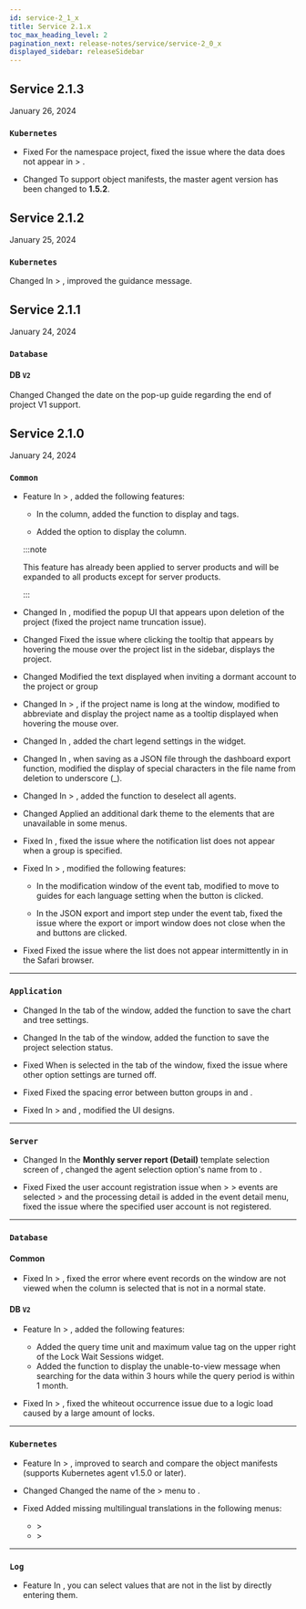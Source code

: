 ```yaml
---
id: service-2_1_x
title: Service 2.1.x
toc_max_heading_level: 2
pagination_next: release-notes/service/service-2_0_x
displayed_sidebar: releaseSidebar
---
```


## Service 2.1.3

January 26, 2024

<div class='indentTab'>

### `Kubernetes`

-   <Status>Fixed</Status> For the namespace project, fixed the issue where the data does not appear in <Cmdname sid="resource" className="uitext" /> &gt; <Cmdname sid="masterMetaTopology" className="uitext" />.

-   <Status>Changed</Status> To support object manifests, the master agent version has been changed to <b>1.5.2</b>.

</div>

## Service 2.1.2

January 25, 2024

<div class='indentTab'>

### `Kubernetes`

<p><Status>Changed</Status> In <Cmdname sid="management" className="uitext" /> &gt; <Cmdname sid="agentInstall" className="uitext" />, improved the guidance message.</p>

</div>

## Service 2.1.1

January 24, 2024

<div class='indentTab'>

### `Database`

#### DB <code class="my">V2</code>

<p><Status>Changed</Status> Changed the date on the pop-up guide regarding the end of project V1 support.</p>

</div>

## Service 2.1.0

January 24, 2024

<div class='indentTab'>

### `Common`

-   <Status>Feature</Status> In <Cmdname sid="event_statistic" className="uitext" /> &gt; <Cmdname sid="event_history" className="uitext" />, added the following features:

    -   In the <Cmdname sid="event_time" className="uitext" /> column, added the function to display <Cmdname sid="in_progress" className="uitext" /> and <Cmdname sid="ITM07315" className="uitext" /> tags.

    -   Added the option to display the <Cmdname sid="TTL06583" className="uitext" /> column.

    :::note

    This feature has already been applied to server products and will be expanded to all products except for server products.

    :::

-   <Status>Changed</Status> In <Cmdname sid="project_list" className="uitext" />, modified the popup UI that appears upon deletion of the project (fixed the project name truncation issue).

-   <Status>Changed</Status> Fixed the issue where clicking the tooltip that appears by hovering the mouse over the project list in the sidebar, displays the project.

-   <Status>Changed</Status> Modified the text displayed when inviting a dormant account to the project or group

-   <Status>Changed</Status> In <Cmdname sid="my_usage" className="uitext" /> &gt; <Cmdname sid="projectSubscription" className="uitext" />, if the project name is long at the <Cmdname sid="subscribe" className="uitext" /> window, modified to abbreviate and display the project name as a tooltip displayed when hovering the mouse over.

-   <Status>Changed</Status> In <Cmdname sid="flexboard" className="uitext" />, added the chart legend settings in the <Cmdname sid="apdex" className="uitext" /> widget.

-   <Status>Changed</Status> In <Cmdname sid="flexboard" className="uitext" />, when saving as a JSON file through the dashboard export function, modified the display of special characters in the file name from deletion to underscore (_).

-   <Status>Changed</Status> In <Cmdname sid="analysis" className="uitext" /> &gt; <Cmdname sid="tag_count_chart" className="uitext" />, added the function to deselect all agents.

-   <Status>Changed</Status> Applied an additional dark theme to the elements that are unavailable in some menus.

-   <Status>Fixed</Status> In <Cmdname sid="real_time_alert_list" className="uitext" />, fixed the issue where the notification list does not appear when a group is specified.

-   <Status>Fixed</Status> In <Cmdname sid="event_statistic" className="uitext" /> &gt; <Cmdname sid="event_setting" className="uitext" />, modified the following features:

    -   In the modification window of the <Cmdname sid="metrics" className="uitext" /> event tab, modified to move to guides for each language setting when the <Cmdname sid="guide" className="uitext" /> <Cmdname sid="shortcut_link" className="uitext" /> button is clicked.

    -   In the JSON export and import step under the <Cmdname sid="metrics" className="uitext" /> event tab, fixed the issue where the export or import window does not close when the <Cmdname sid="save" className="uitext" /> and <Cmdname sid="add_to_list" className="uitext" /> buttons are clicked.

-   <Status>Fixed</Status> Fixed the issue where the list does not appear intermittently in <Cmdname sid="TTL06763" className="uitext" /> in the Safari browser.

* * *

### `Application`

-   <Status>Changed</Status> In the <Cmdname sid="TTL06377" className="uitext" /> tab of the <Cmdname sid="TTL06209" className="uitext" /> window, added the function to save the chart and tree settings.

-   <Status>Changed</Status> In the <Cmdname sid="TTL06377" className="uitext" /> tab of the <Cmdname sid="TTL06209" className="uitext" /> window, added the function to save the project selection status.

-   <Status>Fixed</Status> When <LinkImage img="ic-outside.svg" className="ico" /> is selected in the <Cmdname sid="TTL06127" className="uitext" /> tab of the <Cmdname sid="TTL06209" className="uitext" /> window, fixed the issue where other option settings are turned off.

-   <Status>Fixed</Status> Fixed the spacing error between button groups in <Cmdname sid="integratedTopology" className="uitext" /> and <Cmdname sid="application_topology" className="uitext" />.

-   <Status>Fixed</Status> In <Cmdname sid="analysis" className="uitext" /> &gt; <Cmdname sid="cube_navigator" className="uitext" /> and <Cmdname sid="performance_trend" className="uitext" />, modified the UI designs.

* * *

### `Server`

-   <Status>Changed</Status> In the <b>Monthly server report (Detail)</b> template selection screen of <Cmdname sid="report" className="uitext" />, changed the agent selection option's name from <Cmdname sid="application" className="b500" /> to <Cmdname sid="filter" className="uitext" />.

-   <Status>Fixed</Status> Fixed the user account registration issue when <Cmdname sid="event_statistic" className="uitext" /> &gt; <Cmdname sid="event_history" className="uitext" /> &gt; events are selected &gt; and the processing detail is added in the event detail menu, fixed the issue where the specified user account is not registered.

* * *

### `Database`

#### Common

-   <Status>Fixed</Status> In <Cmdname sid="dashboard" className="uitext" /> &gt; <Cmdname sid="instance_list" className="uitext" />, fixed the error where event records on the <Cmdname sid="event" className="uitext" /> window are not viewed when the <Cmdname sid="status" className="uitext" /> column is selected that is not in a normal state.

#### DB <code class="my">V2</code>

-   <Status>Feature</Status> In <Cmdname sid="analysis" className="uitext" /> &gt; <Cmdname sid="lock_tree" className="uitext" />, added the following features:

    -   Added the query time unit and maximum value tag on the upper right of the <span class="uitext">Lock Wait Sessions</span> widget.
    -   Added the function to display the unable-to-view message when searching for the data within 3 hours while the query period is within 1 month.

-   <Status>Fixed</Status> In <Cmdname sid="analysis" className="uitext" /> &gt; <Cmdname sid="lock_tree" className="uitext" />, fixed the whiteout occurrence issue due to a logic load caused by a large amount of locks.

* * *

### `Kubernetes`

-   <Status>Feature</Status> In <Cmdname sid="resource" className="uitext" /> &gt; <Cmdname sid="MNU07551" className="uitext" />, improved to search and compare the object manifests (supports Kubernetes agent v1.5.0 or later).

-   <Status>Changed</Status> Changed the name of the <Cmdname sid="resource" className="uitext" /> &gt; <Cmdname sid="kube_master" className="uitext" /> menu to <Cmdname sid="MNU07551" className="uitext" />.

-   <Status>Fixed</Status> Added missing multilingual translations in the following menus:

    -   <Cmdname sid="app_upper" className="uitext" /> &gt; <Cmdname sid="multi_hitmap" className="uitext" />
    -   <Cmdname sid="reportStat" className="uitext" /> &gt; <Cmdname sid="report" className="uitext" />

* * *

### `Log`

-   <Status>Feature</Status> In <Cmdname sid="logExplorer" className="uitext" />, you can select values that are not in the <Cmdname sid="filter" className="uitext" /> list by directly entering them.

</div>
